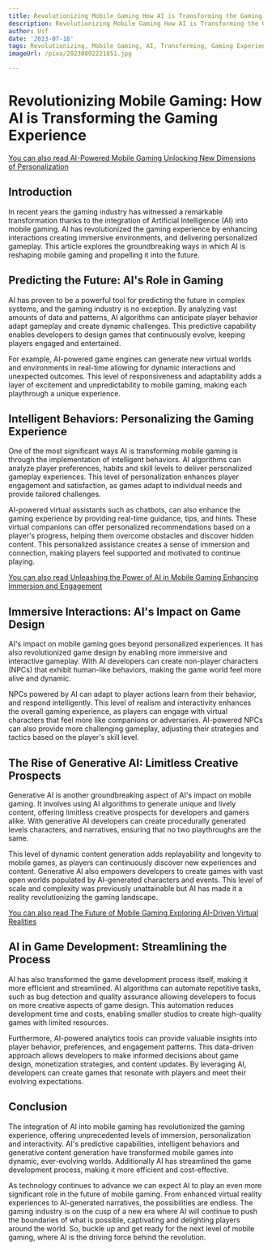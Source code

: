 ```yaml
---
title: Revolutionizing Mobile Gaming How AI is Transforming the Gaming Experience
description: Revolutionizing Mobile Gaming How AI is Transforming the Gaming Experience
author: Usf
date: '2023-07-18'
tags: Revolutionizing, Mobile Gaming, AI, Transforming, Gaming Experience
imageUrl: /pixa/20230802221851.jpg

---
```

# Revolutionizing Mobile Gaming: How AI is Transforming the Gaming Experience

[You can also read AI-Powered Mobile Gaming Unlocking New Dimensions of Personalization](AI-Powered%20Mobile%20Gaming%20Unlocking%20New%20Dimensions%20of%20Personalization)


## Introduction

In recent years the  gaming industry has witnessed a remarkable transformation thanks to the integration of Artificial Intelligence (AI)  into mobile  gaming.  AI has revolutionized the gaming experience by enhancing interactions creating immersive environments, and  delivering personalized gameplay. This article explores the groundbreaking ways in which AI is reshaping mobile gaming and propelling it into the future.

## Predicting the Future: AI's Role  in Gaming

AI has proven  to be a powerful tool for predicting the future in complex systems, and  the gaming industry is  no exception. By analyzing vast amounts  of data and patterns, AI algorithms can anticipate player behavior adapt  gameplay and create dynamic challenges. This predictive capability enables developers to design games that  continuously  evolve, keeping players engaged and entertained.

For example,  AI-powered game  engines can generate new virtual worlds and  environments in real-time allowing for dynamic interactions and  unexpected outcomes. This level of responsiveness and adaptability adds a layer of excitement and unpredictability to mobile gaming, making each playthrough  a  unique  experience.

## Intelligent Behaviors: Personalizing the Gaming Experience

One of the most significant ways AI is transforming mobile gaming is through the implementation of intelligent behaviors.  AI algorithms  can analyze  player preferences, habits and  skill  levels to deliver personalized gameplay experiences. This level of personalization enhances player engagement and satisfaction, as games adapt to individual needs and  provide  tailored  challenges.

AI-powered virtual assistants such as chatbots, can also enhance the gaming experience by providing real-time guidance, tips, and hints. These virtual companions can offer personalized recommendations based on a player's progress, helping them overcome obstacles and discover hidden content. This personalized assistance creates a sense of immersion and connection, making players  feel supported and motivated to continue playing.

[You  can also read Unleashing the Power of AI in Mobile Gaming  Enhancing Immersion and Engagement](Unleashing%20the%20Power%20of%20AI%20in%20Mobile%20Gaming%20Enhancing%20Immersion%20and%20Engagement)


## Immersive  Interactions: AI's Impact on Game Design

AI's impact on mobile gaming goes beyond personalized experiences. It has also revolutionized game design by  enabling more immersive and interactive gameplay. With  AI developers can create non-player characters (NPCs) that exhibit human-like behaviors, making the game world feel more alive and dynamic.

NPCs powered by AI  can adapt to player actions learn from their behavior, and respond intelligently. This level  of realism and  interactivity enhances the overall gaming experience, as players can engage with virtual characters that feel more like companions or adversaries. AI-powered  NPCs can also provide more challenging  gameplay,  adjusting their strategies and tactics based on the player's skill level.

## The Rise of Generative AI: Limitless Creative Prospects

Generative AI is another groundbreaking aspect of  AI's impact on mobile gaming. It involves using AI algorithms to generate  unique and lively content, offering limitless creative prospects for developers and gamers alike. With generative AI developers can create procedurally generated levels characters, and narratives, ensuring that no two playthroughs are the same.

This level of dynamic content generation adds replayability and longevity to mobile games, as players can  continuously discover new experiences and  content. Generative  AI also empowers developers to create games with vast open worlds populated  by AI-generated  characters and  events.  This level of scale and  complexity was previously unattainable but AI has made it a reality revolutionizing the gaming  landscape.

[You can also read The Future of  Mobile Gaming Exploring AI-Driven Virtual Realities](The%20Future%20of%20Mobile%20Gaming%20Exploring%20AI-Driven%20Virtual%20Realities)


## AI in Game  Development: Streamlining the Process

AI has also transformed the game development process itself, making it more efficient and  streamlined. AI  algorithms can automate  repetitive tasks, such as bug  detection and quality assurance allowing developers to  focus on more creative aspects of game design.  This automation reduces  development time  and costs, enabling smaller studios to create high-quality games with limited resources.

Furthermore,  AI-powered analytics  tools can provide valuable insights  into player behavior, preferences, and engagement patterns. This data-driven approach allows developers to make informed decisions about game design, monetization strategies, and content updates. By leveraging AI, developers can  create games that resonate with players and meet their evolving expectations.

## Conclusion

The integration of AI into mobile gaming has  revolutionized the gaming experience, offering unprecedented levels of immersion, personalization and  interactivity. AI's predictive capabilities, intelligent behaviors and generative content generation have transformed  mobile games into dynamic, ever-evolving worlds. Additionally AI has  streamlined the game development process, making it more efficient and cost-effective.

As technology continues to  advance we  can expect AI to play an even more significant role in the future of mobile gaming. From enhanced virtual reality experiences to AI-generated narratives, the  possibilities are endless. The gaming industry is on  the cusp of a new era where AI will continue to push the boundaries of what  is possible, captivating and delighting  players around the  world. So, buckle up and get ready for the next level of mobile gaming,  where  AI is the driving force behind  the revolution.